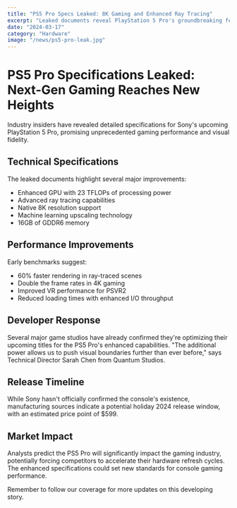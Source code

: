 ```yaml
---
title: "PS5 Pro Specs Leaked: 8K Gaming and Enhanced Ray Tracing"
excerpt: "Leaked documents reveal PlayStation 5 Pro's groundbreaking features and technical specifications"
date: "2024-03-17"
category: "Hardware"
image: "/news/ps5-pro-leak.jpg"
---
```


# PS5 Pro Specifications Leaked: Next-Gen Gaming Reaches New Heights

Industry insiders have revealed detailed specifications for Sony's upcoming PlayStation 5 Pro, promising unprecedented gaming performance and visual fidelity.

## Technical Specifications

The leaked documents highlight several major improvements:
- Enhanced GPU with 23 TFLOPs of processing power
- Advanced ray tracing capabilities
- Native 8K resolution support
- Machine learning upscaling technology
- 16GB of GDDR6 memory

## Performance Improvements

Early benchmarks suggest:
- 60% faster rendering in ray-traced scenes
- Double the frame rates in 4K gaming
- Improved VR performance for PSVR2
- Reduced loading times with enhanced I/O throughput

## Developer Response

Several major game studios have already confirmed they're optimizing their upcoming titles for the PS5 Pro's enhanced capabilities. "The additional power allows us to push visual boundaries further than ever before," says Technical Director Sarah Chen from Quantum Studios.

## Release Timeline

While Sony hasn't officially confirmed the console's existence, manufacturing sources indicate a potential holiday 2024 release window, with an estimated price point of $599.

## Market Impact

Analysts predict the PS5 Pro will significantly impact the gaming industry, potentially forcing competitors to accelerate their hardware refresh cycles. The enhanced specifications could set new standards for console gaming performance.

Remember to follow our coverage for more updates on this developing story. 